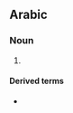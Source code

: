 {{also|إلعاب}}
==Arabic==

===Noun===
{{ar-noun-pl|أَلْعَاب}}

# {{plural of|ar|لَعْب}}

====Derived terms====
* {{l|ar|اَلْأَلْعَاب اَلْأُولُمْبِيَّة|tr=al-ʾalʿāb al-ʾolombiyya}}
